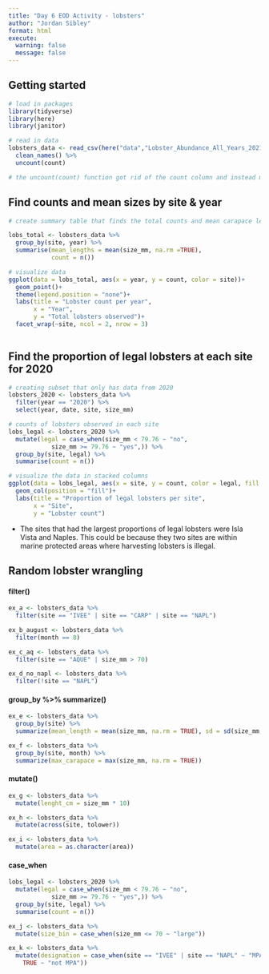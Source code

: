 ```yaml
---
title: "Day 6 EOD Activity - lobsters"
author: "Jordan Sibley"
format: html
execute: 
  warning: false
  message: false
---
```


## Getting started
```r
# load in packages 
library(tidyverse)
library(here)
library(janitor)
```


```r
# read in data 
lobsters_data <- read_csv(here("data","Lobster_Abundance_All_Years_20210412.csv"), na = c("-99999", "")) %>% 
  clean_names() %>% 
  uncount(count)

# the uncount(count) function got rid of the count column and instead made duplicate rows if the count was higher than 1. Created more rows and therefor we no longer need the count column  

```


## Find counts and mean sizes by site & year
```r
# create summary table that finds the total counts and mean carapace lengths of lobsters in the data set by site and year

lobs_total <- lobsters_data %>% 
  group_by(site, year) %>%
  summarise(mean_lengths = mean(size_mm, na.rm =TRUE),
            count = n())
```

```r
# visualize data 
ggplot(data = lobs_total, aes(x = year, y = count, color = site))+
  geom_point()+
  theme(legend.position = "none")+
  labs(title = "Lobster count per year",
       x = "Year",
       y = "Total lobsters observed")+
  facet_wrap(~site, ncol = 2, nrow = 3)
  
```


## Find the proportion of legal lobsters at each site for 2020
```r
# creating subset that only has data from 2020 
lobsters_2020 <- lobsters_data %>% 
  filter(year == "2020") %>% 
  select(year, date, site, size_mm)

# counts of lobsters observed in each site 
lobs_legal <- lobsters_2020 %>% 
  mutate(legal = case_when(size_mm < 79.76 ~ "no", 
            size_mm >= 79.76 ~ "yes",)) %>% 
  group_by(site, legal) %>% 
  summarise(count = n())
```

```r
# visualize the data in stacked columns 
ggplot(data = lobs_legal, aes(x = site, y = count, color = legal, fill = legal))+
  geom_col(position = "fill")+
  labs(title = "Proportion of legal lobsters per site",
       x = "Site",
       y = "Lobster count")
```

- The sites that had the largest proportions of legal lobsters were Isla Vista and Naples. This could be because they two sites are within marine protected areas where harvesting lobsters is illegal. 


## Random lobster wrangling 

#### filter()
```r
ex_a <- lobsters_data %>% 
  filter(site == "IVEE" | site == "CARP" | site == "NAPL")

ex_b_august <- lobsters_data %>%
  filter(month == 8)

ex_c_aq <- lobsters_data %>% 
  filter(site == "AQUE" | size_mm > 70)

ex_d_no_napl <- lobsters_data %>% 
  filter(!site == "NAPL")
```

#### group_by %>%  summarize() 
```r
ex_e <- lobsters_data %>% 
  group_by(site) %>% 
  summarize(mean_length = mean(size_mm, na.rm = TRUE), sd = sd(size_mm, na.rm = TRUE))

ex_f <- lobsters_data %>% 
  group_by(site, month) %>%
  summarize(max_carapace = max(size_mm, na.rm = TRUE))
```

#### mutate()
```r
ex_g <- lobsters_data %>%
  mutate(lenght_cm = size_mm * 10)

ex_h <- lobsters_data %>%
  mutate(across(site, tolower))

ex_i <- lobsters_data %>%
  mutate(area = as.character(area))
```


#### case_when
```r
lobs_legal <- lobsters_2020 %>% 
  mutate(legal = case_when(size_mm < 79.76 ~ "no", 
            size_mm >= 79.76 ~ "yes",)) %>% 
  group_by(site, legal) %>% 
  summarise(count = n())

ex_j <- lobsters_data %>% 
  mutate(size_bin = case_when(size_mm <= 70 ~ "large"))

ex_k <- lobsters_data %>%
  mutate(designation = case_when(site == "IVEE" | site == "NAPL" ~ "MPA",
    TRUE ~ "not MPA"))
```

